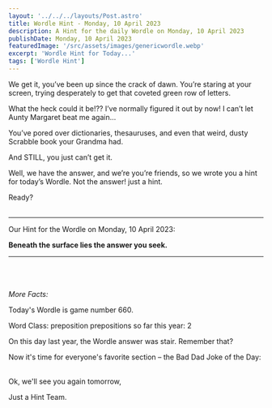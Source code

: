 ```yaml
---
layout: '../../../layouts/Post.astro'
title: Wordle Hint - Monday, 10 April 2023
description: A Hint for the daily Wordle on Monday, 10 April 2023
publishDate: Monday, 10 April 2023
featuredImage: '/src/assets/images/genericwordle.webp'
excerpt: 'Wordle Hint for Today...'
tags: ['Wordle Hint']
---
```


We get it, you’ve been up since the crack of dawn. You’re staring at your screen, trying desperately to get that coveted green row of letters. 

What the heck could it be!??
I’ve normally figured it out by now!
I can’t let Aunty Margaret beat me again… 

You’ve pored over dictionaries, thesauruses, and even that weird, dusty Scrabble book your Grandma had.

And STILL, you just can’t get it. 

Well, we have the answer, and we’re you’re friends, so we wrote you a hint for today’s Wordle.
Not the answer! just a hint. 

Ready?<br /><br />

----

Our Hint for the Wordle on Monday, 10 April 2023:

**Beneath the surface lies the answer you seek.** 


----

<br /><br /><br />*More Facts:*

Today's Wordle is game number 660.

Word Class: preposition prepositions so far this year: 2 

On this day last year, the Wordle answer was stair. Remember that? 

Now it's time for everyone's favorite section – the Bad Dad Joke of the Day:<br /><br /> 

Ok, we'll see you again tomorrow, 

Just a Hint Team.
